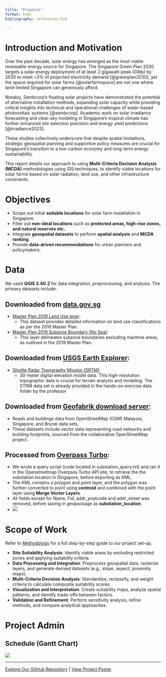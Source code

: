 ```yaml
---
title: "Proposal"
format: html
bibliography: references.bib

---
```



# Introduction and Motivation

Over the past decade, solar energy has emerged as the most viable renewable energy source for Singapore. The Singapore Green Plan 2030 targets a solar energy deployment of at least 2 gigawatt-peak (GWp) by 2030 to meet ~3% of projected electricity demand [@greenplan2030], yet the space required for solar farms [@solarfarmspace] are not one where land-limited Singapore can generously afford.

Notably, Sembcorp's floating solar projects have demonstrated the potential of alternative installation methods, expanding solar capacity while providing critical insights into technical and operational challenges of water-based photovoltaic systems [@sembcorp]. Academic work on solar irradiance forecasting and clear-sky modeling in Singapore's tropical climate has further enhanced site selection precision and energy yield predictions [@irradiance2023]. 

These studies collectively underscore that despite spatial limitations, strategic geospatial planning and supportive policy measures are crucial for Singapore's transition to a low-carbon economy and long-term energy sustainability.

This report details our approach to using **Multi-Criteria Decision Analysis (MCDA)** methodologies using GIS techniques, to identify viable locations for solar farms based on solar radiation, land use, and other infrastructure constraints.

# Objectives

- Scope out initial **suitable locations** for solar farm installation in Singapore.  
- Filter out **non-ideal locations** such as **protected areas, high-rise zones, and natural reserves etc.**.  
- Integrate **geospatial datasets** to perform **spatial analysis** and **MCDA ranking**.  
- Provide **data-driven recommendations** for urban planners and policymakers.

# Data

We used **QGIS 3.40.2** for data integration, preprocessing, and analysis. The primary datasets include:  

## Downloaded from [data.gov.sg](https://data.gov.sg/)

- [Master Plan 2019 Land Use layer](https://data.gov.sg/collections/1646/view):  
  - This dataset provides detailed information on land use classifications as per the 2019 Master Plan.

- [Master Plan 2019 Subzone Boundary (No Sea)](https://data.gov.sg/collections/1749/view):  
  - This layer delineates subzone boundaries excluding maritime areas, as outlined in the 2019 Master Plan.

## Downloaded from [USGS Earth Explorer](https://earthexplorer.usgs.gov/): 

- [Shuttle Radar Topography Mission (SRTM)](https://gisgeography.com/srtm-shuttle-radar-topography-mission/):
  - 30-meter digital elevation model data. This high-resolution topographic data is crucial for terrain analysis and modeling. The STRM data set is already provided in the hands-on exercise data folder by the professor

## Downloaded from [Geofabrik download server](https://download.geofabrik.de/asia/malaysia-singapore-brunei.html):
  - Roads and buildings data from OpenStreetMap (OSM) Malaysia, Singapore, and Brunei data sets. 
  - These datasets include vector data representing road networks and building footprints, sourced from the collaborative OpenStreetMap project.      

## Processed from [Overpass Turbo](https://overpass-turbo.eu/): 
  - We wrote a query script (code located in substation_query.txt) and ran it in the Openstreetmap Overpass Turbo API site, to retrieve the the substation location in Singapore, before exporting as KML.
  - The KML contains a polygon and point layer, and the polygon was further converted to point using **centroid** and combined with the point layer using **Merge Vector Layers**. 
  - All fields except for Name, Fid, addr_postcode and addr_street was removed, before saving in geopackage as **substation_location**.
  - ![](/images/overpass-turbo-script.png)




# Scope of Work

Refer to [Methodology](methodology.qmd) for a full step-by-step guide to our project set-up.


- **Site Suitability Analysis**: Identify viable areas by excluding restricted zones and applying suitability criteria.
- **Data Processing and Integration**: Preprocess geospatial data, rasterize layers, and generate derived datasets (e.g., slope, aspect, proximity maps).
- **Multi-Criteria Decision Analysis**: Standardize, reclassify, and weight criteria to calculate composite suitability scores.
- **Visualization and Interpretation**: Create suitability maps, analyze spatial patterns, and identify trade-offs between factors.
- **Validation and Refinement**: Perform sensitivity analysis, refine methods, and compare analytical approaches.


# Project Admin


## Schedule (Gantt Chart)

![](/images/GanttChart.jpg)


--- 
[Explore Our GitHub Repository](https://github.com/je-rnic/SMT201-GIS-Group3) | [View Project Poster](poster.qmd)
